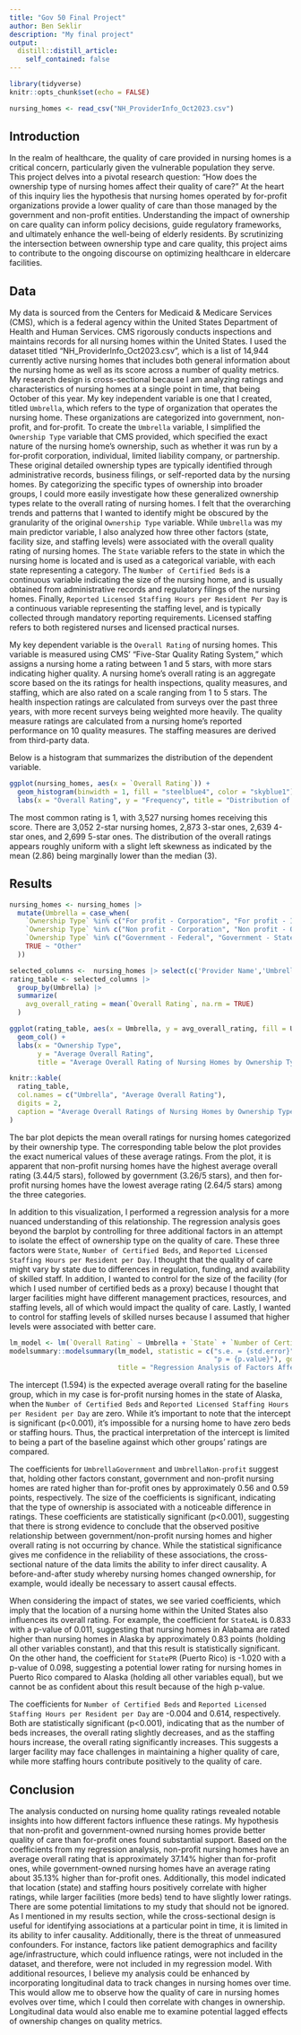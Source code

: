 ```yaml
---
title: "Gov 50 Final Project"
author: Ben Seklir
description: "My final project"
output:
  distill::distill_article:
    self_contained: false
---
```

```r
library(tidyverse)
knitr::opts_chunk$set(echo = FALSE)
```
```r
nursing_homes <- read_csv("NH_ProviderInfo_Oct2023.csv")
```


## Introduction
In the realm of healthcare, the quality of care provided in nursing homes is a critical concern, particularly given the vulnerable population they serve. This project delves into a pivotal research question: "How does the ownership type of nursing homes affect their quality of care?" At the heart of this inquiry lies the hypothesis that nursing homes operated by for-profit organizations provide a lower quality of care than those managed by the government and non-profit entities. Understanding the impact of ownership on care quality can inform policy decisions, guide regulatory frameworks, and ultimately enhance the well-being of elderly residents. By scrutinizing the intersection between ownership type and care quality, this project aims to contribute to the ongoing discourse on optimizing healthcare in eldercare facilities. 



## Data
My data is sourced from the Centers for Medicaid & Medicare Services (CMS), which is a federal agency within the United States Department of Health and Human Services. CMS rigorously conducts inspections and maintains records for all nursing homes within the United States. I used the dataset titled "NH_ProviderInfo_Oct2023.csv", which is a list of 14,944 currently active nursing homes that includes both general information about the nursing home as well as its score across a number of quality metrics. My research design is cross-sectional because I am analyzing ratings and characteristics of nursing homes at a single point in time, that being October of this year. My key independent variable is one that I created, titled `Umbrella`, which refers to the type of organization that operates the nursing home. These organizations are categorized into government, non-profit, and for-profit. To create the `Umbrella` variable, I simplified the `Ownership Type` variable that CMS provided, which specified the exact nature of the nursing home's ownership, such as whether it was run by a for-profit corporation, individual, limited liability company, or partnership. These original detailed ownership types are typically identified through administrative records, business filings, or self-reported data by the nursing homes. By categorizing the specific types of ownership into broader groups, I could more easily investigate how these generalized ownership types relate to the overall rating of nursing homes. I felt that the overarching trends and patterns that I wanted to identify might be obscured by the granularity of the original `Ownership Type` variable. While `Umbrella` was my main predictor variable, I also analyzed how three other factors (state, facility size, and staffing levels) were associated with the overall quality rating of nursing homes. The `State` variable refers to the state in which the nursing home is located and is used as a categorical variable, with each state representing a category. The `Number of Certified Beds` is a continuous variable indicating the size of the nursing home, and is usually obtained from administrative records and regulatory filings of the nursing homes. Finally, `Reported Licensed Staffing Hours per Resident Per Day` is a continuous variable representing the staffing level, and is typically collected through mandatory reporting requirements. Licensed staffing refers to both registered nurses and licensed practical nurses. 

My key dependent variable is the `Overall Rating` of nursing homes. This variable is measured using CMS' "Five-Star Quality Rating System," which assigns a nursing home a rating between 1 and 5 stars, with more stars indicating higher quality. A nursing home's overall rating is an aggregate score based on the its ratings for health inspections, quality measures, and staffing, which are also rated on a scale ranging from 1 to 5 stars. The health inspection ratings are calculated from surveys over the past three years, with more recent surveys being weighted more heavily. The quality measure ratings are calculated from a nursing home's reported performance on 10 quality measures. The staffing measures are derived from third-party data. 

Below is a histogram that summarizes the distribution of the dependent variable.

```r
ggplot(nursing_homes, aes(x = `Overall Rating`)) +
  geom_histogram(binwidth = 1, fill = "steelblue4", color = "skyblue1") +
  labs(x = "Overall Rating", y = "Frequency", title = "Distribution of Overall Ratings of Nursing Homes")
```
The most common rating is 1, with 3,527 nursing homes receiving this score. There are 3,052 2-star nursing homes, 2,873 3-star ones, 2,639 4-star ones, and 2,699 5-star ones. The distribution of the overall ratings appears roughly uniform with a slight left skewness as indicated by the mean (2.86) being marginally lower than the median (3).


## Results

```r
nursing_homes <- nursing_homes |>
  mutate(Umbrella = case_when(
    `Ownership Type` %in% c("For profit - Corporation", "For profit - Individual", "For profit - Limited Liability company", "For profit - Partnership") ~ "For-profit",
    `Ownership Type` %in% c("Non profit - Corporation", "Non profit - Other", "Non profit - Church related") ~ "Non-profit",
    `Ownership Type` %in% c("Government - Federal", "Government - State", "Government - County", "Government - City/county", "Government - City", "Government - Hospital district") ~ "Government",
    TRUE ~ "Other"
  ))
```
```r
selected_columns <-  nursing_homes |> select(c('Provider Name','Umbrella','Overall Rating'))
rating_table <- selected_columns |>
  group_by(Umbrella) |>
  summarize(
    avg_overall_rating = mean(`Overall Rating`, na.rm = TRUE)
  )
```
```r
ggplot(rating_table, aes(x = Umbrella, y = avg_overall_rating, fill = Umbrella)) +
  geom_col() +
  labs(x = "Ownership Type",
       y = "Average Overall Rating",
       title = "Average Overall Rating of Nursing Homes by Ownership Type")
```
```r
knitr::kable(
  rating_table,
  col.names = c("Umbrella", "Average Overall Rating"),
  digits = 2,
  caption = "Average Overall Ratings of Nursing Homes by Ownership Type"
)
```
The bar plot depicts the mean overall ratings for nursing homes categorized by their ownership type. The corresponding table below the plot provides the exact numerical values of these average ratings. From the plot, it is apparent that non-profit nursing homes have the highest average overall rating (3.44/5 stars), followed by government (3.26/5 stars), and then for-profit nursing homes have the lowest average rating (2.64/5 stars) among the three categories.

In addition to this visualization, I performed a regression analysis for a more nuanced understanding of this relationship. The regression analysis goes beyond the barplot by controlling for three additional factors in an attempt to isolate the effect of ownership type on the quality of care. These three factors were `State`, `Number of Certified Beds`, and `Reported Licensed Staffing Hours per Resident per Day`. I thought that the quality of care might vary by state due to differences in regulation, funding, and availability of skilled staff. In addition, I wanted to control for the size of the facility (for which I used number of certified beds as a proxy) because I thought that larger facilities might have different management practices, resources, and staffing levels, all of which would impact the quality of care. Lastly, I wanted to control for staffing levels of skilled nurses because I assumed that higher levels were associated with better care.

```r
lm_model <- lm(`Overall Rating` ~ Umbrella + `State` + `Number of Certified Beds` + `Reported Licensed Staffing Hours per Resident per Day`, data = nursing_homes)
modelsummary::modelsummary(lm_model, statistic = c("s.e. = {std.error}",
                                                   "p = {p.value}"), gof_map = c("nobs", "r.squared", "adj.r.squared"),
                           title = "Regression Analysis of Factors Affecting Nursing Home Overall Rating")
```
The intercept (1.594) is the expected average overall rating for the baseline group, which in my case is for-profit nursing homes in the state of Alaska, when the `Number of Certified Beds` and `Reported Licensed Staffing Hours per Resident per Day` are zero. While it's important to note that the intercept is significant (p<0.001), it's impossible for a nursing home to have zero beds or staffing hours. Thus, the practical interpretation of the intercept is limited to being a part of the baseline against which other groups' ratings are compared.

The coefficients for `UmbrellaGovernment` and `UmbrellaNon-profit` suggest that, holding other factors constant, government and non-profit nursing homes are rated higher than for-profit ones by approximately 0.56 and 0.59 points, respectively. The size of the coefficients is significant, indicating that the type of ownership is associated with a noticeable difference in ratings. These coefficients are statistically significant (p<0.001), suggesting that there is strong evidence to conclude that the observed positive relationship between government/non-profit nursing homes and higher overall rating is not occurring by chance. While the statistical significance gives me confidence in the reliability of these associations, the cross-sectional nature of the data limits the ability to infer direct causality. A before-and-after study whereby nursing homes changed ownership, for example, would ideally be necessary to assert causal effects. 

When considering the impact of states, we see varied coefficients, which imply that the location of a nursing home within the United States also influences its overall rating. For example, the coefficient for `StateAL` is 0.833 with a p-value of 0.011, suggesting that nursing homes in Alabama are rated higher than nursing homes in Alaska by approximately 0.83 points (holding all other variables constant), and that this result is statistically significant. On the other hand, the coefficient for `StatePR` (Puerto Rico) is -1.020 with a p-value of 0.098, suggesting a potential lower rating for nursing homes in Puerto Rico compared to Alaska (holding all other variables equal), but we cannot be as confident about this result because of the high p-value.

The coefficients for `Number of Certified Beds` and `Reported Licensed Staffing Hours per Resident per Day` are -0.004 and 0.614, respectively. Both are statistically significant (p<0.001), indicating that as the number of beds increases, the overall rating slightly decreases, and as the staffing hours increase, the overall rating significantly increases. This suggests a larger facility may face challenges in maintaining a higher quality of care, while more staffing hours contribute positively to the quality of care.


## Conclusion
The analysis conducted on nursing home quality ratings revealed notable insights into how different factors influence these ratings. My hypothesis that non-profit and government-owned nursing homes provide better quality of care than for-profit ones found substantial support. Based on the coefficients from my regression analysis, non-profit nursing homes have an average overall rating that is approximately 37.14% higher than for-profit ones, while government-owned nursing homes have an average rating about 35.13% higher than for-profit ones. Additionally, this model indicated that location (state) and staffing hours positively correlate with higher ratings, while larger facilities (more beds) tend to have slightly lower ratings. There are some potential limitations to my study that should not be ignored. As I mentioned in my results section, while the cross-sectional design is useful for identifying associations at a particular point in time, it is limited in its ability to infer causality. Additionally, there is the threat of unmeasured confounders. For instance, factors like patient demographics and facility age/infrastructure, which could influence ratings, were not included in the dataset, and therefore, were not included in my regression model. With additional resources, I believe my analysis could be enhanced by incorporating longitudinal data to track changes in nursing homes over time. This would allow me to observe how the quality of care in nursing homes evolves over time, which I could then correlate with changes in ownership. Longitudinal data would also enable me to examine potential lagged effects of ownership changes on quality metrics.  